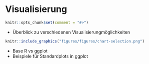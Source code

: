 # Visualisierung {#vis}

```r
knitr::opts_chunk$set(comment = "#>")
```

* Überblick zu verschiedenen Visualisierungmöglichkeiten

```r
knitr::include_graphics("figures/figures/chart-selection.png")
```



* Base R vs ggplot 
* Beispiele für Standardplots in ggplot
